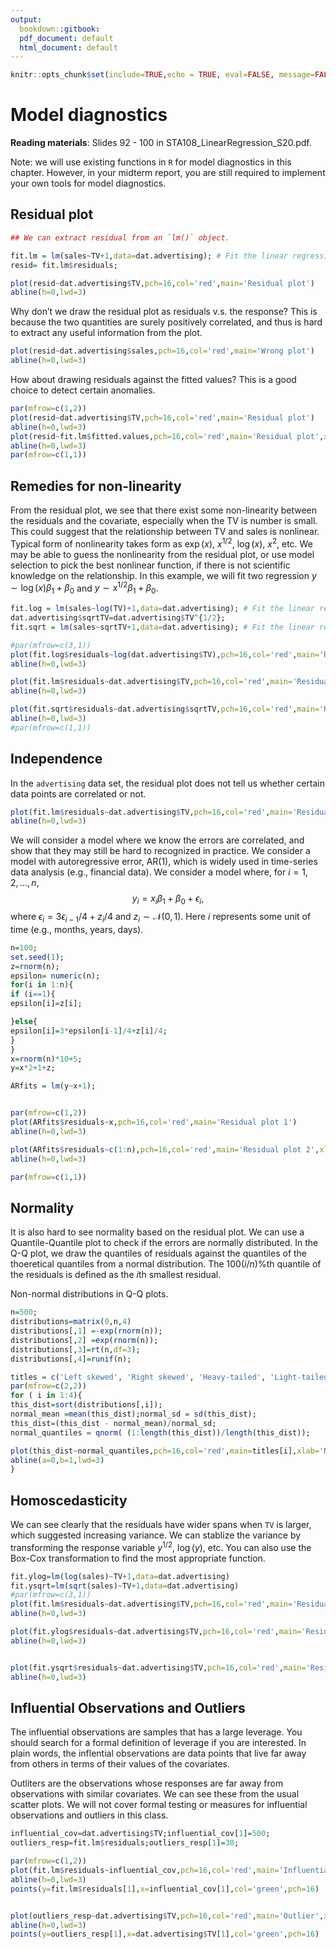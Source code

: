 ```yaml
---
output:
  bookdown::gitbook:
  pdf_document: default
  html_document: default
---
```


```r
knitr::opts_chunk$set(include=TRUE,echo = TRUE, eval=FALSE, message=FALSE,warning=FALSE,cache=TRUE)
```
# Model diagnostics {#ch:diagnostics}


<b>Reading materials</b>:  Slides 92 - 100 in STA108_LinearRegression_S20.pdf.

Note: we will use existing functions in `R` for model diagnostics in this chapter. However, in your midterm report, you are still required to implement your own tools for model diagnostics.


## Residual plot

```r
## We can extract residual from an `lm()` object.

fit.lm = lm(sales~TV+1,data=dat.advertising); # Fit the linear regression
resid= fit.lm$residuals;

plot(resid~dat.advertising$TV,pch=16,col='red',main='Residual plot')
abline(h=0,lwd=3)
```

Why don't we draw the residual plot as residuals v.s. the response? This is because the two quantities are surely positively correlated, and thus is hard to extract any useful information from the plot.
```r
plot(resid~dat.advertising$sales,pch=16,col='red',main='Wrong plot')
abline(h=0,lwd=3)
```

How about drawing residuals against the fitted values? This is a good choice to detect certain anomalies.

```r

par(mfrow=c(1,2))
plot(resid~dat.advertising$TV,pch=16,col='red',main='Residual plot')
abline(h=0,lwd=3)
plot(resid~fit.lm$fitted.values,pch=16,col='red',main='Residual plot',xlab='Fitted values')
abline(h=0,lwd=3)
par(mfrow=c(1,1))
```

## Remedies for non-linearity

From the residual plot, we see that there exist some non-linearity between the residuals and the covariate, especially when the TV is number is small. This could suggest that the relationship between TV and sales is nonlinear. Typical form of nonlinearity takes form as $\exp(x)$, $x^{1/2}$, $\log(x)$, $x^2$, etc. We may be able to guess the nonlinearity from the residual plot, or use model selection to pick the best nonlinear function, if there is not scientific knowledge on the relationship. In this example, we will fit two regression
$y\sim \log(x)\beta_1 + \beta_0$ and $y \sim x^{1/2} \beta_1 + \beta_0$.  


```r
fit.log = lm(sales~log(TV)+1,data=dat.advertising); # Fit the linear regression
dat.advertising$sqrtTV=dat.advertising$TV^{1/2};
fit.sqrt = lm(sales~sqrtTV+1,data=dat.advertising); # Fit the linear regression

#par(mfrow=c(3,1))
plot(fit.log$residuals~log(dat.advertising$TV),pch=16,col='red',main='Residual plot (log TV)',xlab='log(TV)',ylab='Residuals')
abline(h=0,lwd=3)

plot(fit.lm$residuals~dat.advertising$TV,pch=16,col='red',main='Residual plot (TV)',xlab='TV',ylab='Residuals')
abline(h=0,lwd=3)

plot(fit.sqrt$residuals~dat.advertising$sqrtTV,pch=16,col='red',main='Residual plot (sq. rt. TV)',xlab='sqrt(TV)',ylab='Residuals')
abline(h=0,lwd=3)
#par(mfrow=c(1,1))

```

## Independence

In the `advertising` data set, the residual plot does not tell us whether certain data points are correlated or not.
```r
plot(fit.lm$residuals~dat.advertising$TV,pch=16,col='red',main='Residual plot')
abline(h=0,lwd=3)
```

We will consider a model where we know the errors are correlated, and show that they may still be hard to recognized in practice. We consider a model with  autoregressive error, AR(1), which is widely used in time-series data analysis (e.g., financial data). We consider a model where, for $i=1,2,\ldots, n$,
$$ y_i = x_i \beta_1 + \beta_0 + \epsilon_i,$$
where $\epsilon_i = 3\epsilon_{i-1}/4 + z_i/4$ and $z_i\sim \mathcal{N}(0,1)$. Here $i$ represents some unit of time (e.g., months, years, days).
```r
n=100;
set.seed(1);
z=rnorm(n);
epsilon= numeric(n);
for(i in 1:n){
if (i==1){
epsilon[i]=z[i];

}else{
epsilon[i]=3*epsilon[i-1]/4+z[i]/4;
}
}
x=rnorm(n)*10+5;
y=x*2+1+z;

ARfits = lm(y~x+1);


par(mfrow=c(1,2))
plot(ARfits$residuals~x,pch=16,col='red',main='Residual plot 1')
abline(h=0,lwd=3)

plot(ARfits$residuals~c(1:n),pch=16,col='red',main='Residual plot 2',xlab="Index i")
abline(h=0,lwd=3)

par(mfrow=c(1,1))
```

## Normality

It is also hard to see normality based on the residual plot. We can use a Quantile-Quantile plot to check if the errors are normally distributed. In the Q-Q plot, we draw the quantiles of residuals against the quantiles of the thoeretical quantiles from a normal distribution. The $100(i/n)\%$th quantile of the residuals is defined as the $i$th smallest residual.  

Non-normal distributions in Q-Q plots.
```r
n=500;
distributions=matrix(0,n,4)
distributions[,1] =-exp(rnorm(n));
distributions[,2] =exp(rnorm(n));
distributions[,3]=rt(n,df=3);
distributions[,4]=runif(n);

titles = c('Left skewed', 'Right skewed', 'Heavy-tailed', 'Light-tailed' )
par(mfrow=c(2,2))
for ( i in 1:4){
this_dist=sort(distributions[,i]);
normal_mean =mean(this_dist);normal_sd = sd(this_dist);
this_dist=(this_dist - normal_mean)/normal_sd;
normal_quantiles = qnorm( (1:length(this_dist))/length(this_dist));

plot(this_dist~normal_quantiles,pch=16,col='red',main=titles[i],xlab='Normal quantiles', ylab='Sample quantiles',xlim=c(-4,4),ylim=c(-4,4))
abline(a=0,b=1,lwd=3)
}


```

## Homoscedasticity


We can see clearly that the residuals have wider spans when `TV` is larger, which suggested increasing variance. We can stablize the variance by transforming the response variable $y^{1/2}$, $\log(y)$, etc. You can also use the Box-Cox transformation to find the most appropriate function.

```r
fit.ylog=lm(log(sales)~TV+1,data=dat.advertising)
fit.ysqrt=lm(sqrt(sales)~TV+1,data=dat.advertising)
#par(mfrow=c(3,1))
plot(fit.lm$residuals~dat.advertising$TV,pch=16,col='red',main='Residual plot (original)',xlab='TV')
abline(h=0,lwd=3)

plot(fit.ylog$residuals~dat.advertising$TV,pch=16,col='red',main='Residual plot (log)',ylab='residuals',xlab='TV')
abline(h=0,lwd=3)


plot(fit.ysqrt$residuals~dat.advertising$TV,pch=16,col='red',main='Residual plot (sqrt)',ylab="residuals",xlab='TV')
abline(h=0,lwd=3)
```

## Influential Observations and Outliers

The influential observations are samples that has a large leverage. You should search for a formal definition of leverage if you are interested. 
In plain words, the inflential observations are data points that live far away from others in terms of their values of the covariates.

Outliters are the observations whose responses are far away from observations with similar covariates. We can see these from the usual scatter plots. We will not cover formal testing or measures for influential observations and outliers in this class. 

```r
influential_cov=dat.advertising$TV;influential_cov[1]=500;
outliers_resp=fit.lm$residuals;outliers_resp[1]=30;

par(mfrow=c(1,2))
plot(fit.lm$residuals~influential_cov,pch=16,col='red',main='Influential obs.',xlab='TV')
abline(h=0,lwd=3)
points(y=fit.lm$residuals[1],x=influential_cov[1],col='green',pch=16)


plot(outliers_resp~dat.advertising$TV,pch=16,col='red',main='Outlier',xlab='TV')
abline(h=0,lwd=3)
points(y=outliers_resp[1],x=dat.advertising$TV[1],col='green',pch=16)
```

